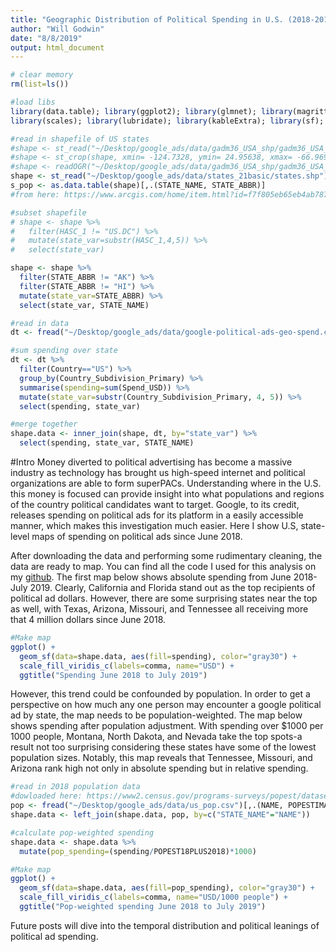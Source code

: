 ```yaml
---
title: "Geographic Distribution of Political Spending in U.S. (2018-2019)"
author: "Will Godwin"
date: "8/8/2019"
output: html_document
---
```


```r
# clear memory
rm(list=ls())

#load libs
library(data.table); library(ggplot2); library(glmnet); library(magrittr); library(tidyverse); 
library(scales); library(lubridate); library(kableExtra); library(sf); library(rgdal)
```


```r
#read in shapefile of US states
#shape <- st_read("~/Desktop/google_ads/data/gadm36_USA_shp/gadm36_USA_1.shp")
#shape <- st_crop(shape, xmin= -124.7328, ymin= 24.95638, xmax= -66.96927, ymax= 49.37173)
#shape <- readOGR("~/Desktop/google_ads/data/gadm36_USA_shp/gadm36_USA_1.shp")
shape <- st_read("~/Desktop/google_ads/data/states_21basic/states.shp")
s_pop <- as.data.table(shape)[,.(STATE_NAME, STATE_ABBR)]
#from here: https://www.arcgis.com/home/item.html?id=f7f805eb65eb4ab787a0a3e1116ca7e5

#subset shapefile
# shape <- shape %>%
#   filter(HASC_1 != "US.DC") %>%
#   mutate(state_var=substr(HASC_1,4,5)) %>%
#   select(state_var)

shape <- shape %>%
  filter(STATE_ABBR != "AK") %>%
  filter(STATE_ABBR != "HI") %>%
  mutate(state_var=STATE_ABBR) %>%
  select(state_var, STATE_NAME)

#read in data
dt <- fread("~/Desktop/google_ads/data/google-political-ads-geo-spend.csv")

#sum spending over state
dt <- dt %>%
  filter(Country=="US") %>%
  group_by(Country_Subdivision_Primary) %>%
  summarise(spending=sum(Spend_USD)) %>%
  mutate(state_var=substr(Country_Subdivision_Primary, 4, 5)) %>%
  select(spending, state_var)

#merge together
shape.data <- inner_join(shape, dt, by="state_var") %>%
  select(spending, state_var, STATE_NAME)

```
#Intro
Money diverted to political advertising has become a massive industry as technology has brought us high-speed internet and political organizations are able to form superPACs. Understanding where in the U.S. this money is focused can provide insight into what populations and regions of the country political candidates want to target. Google, to its credit, releases spending on political ads for its platform in a easily accessible manner, which makes this investigation much easier. Here I show U.S, state-level maps of spending on political ads since June 2018.

After downloading the data and performing some rudimentary cleaning, the data are ready to map. You can find all the code I used for this analysis on my [github](http://github.com/wgodwin28/wgodwin28.github.io). The first map below shows absolute spending from June 2018-July 2019. Clearly, California and Florida stand out as the top recipients of political ad dollars. However, there are some surprising states near the top as well, with Texas, Arizona, Missouri, and Tennessee all receiving more that 4 million dollars since June 2018.
```r
#Make map
ggplot() + 
  geom_sf(data=shape.data, aes(fill=spending), color="gray30") +
  scale_fill_viridis_c(labels=comma, name="USD") +
  ggtitle("Spending June 2018 to July 2019")
```

However, this trend could be confounded by population. In order to get a perspective on how much any one person may encounter a google political ad by state, the map needs to be population-weighted. The map below shows spending after population adjustment. With spending over $1000 per 1000 people, Montana, North Dakota, and Nevada take the top spots-a result not too surprising considering these states have some of the lowest population sizes. Notably, this map reveals that Tennessee, Missouri, and Arizona rank high not only in absolute spending but in relative spending.

```r
#read in 2018 population data
#dowloaded here: https://www2.census.gov/programs-surveys/popest/datasets/2010-2018/state/asrh/
pop <- fread("~/Desktop/google_ads/data/us_pop.csv")[,.(NAME, POPESTIMATE2018, POPEST18PLUS2018)]
shape.data <- left_join(shape.data, pop, by=c("STATE_NAME"="NAME"))

#calculate pop-weighted spending
shape.data <- shape.data %>%
  mutate(pop_spending=(spending/POPEST18PLUS2018)*1000)

#Make map
ggplot() + 
  geom_sf(data=shape.data, aes(fill=pop_spending), color="gray30") +
  scale_fill_viridis_c(labels=comma, name="USD/1000 people") +
  ggtitle("Pop-weighted spending June 2018 to July 2019")

```

Future posts will dive into the temporal distribution and political leanings of political ad spending.
